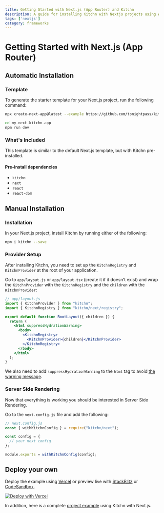 ```yaml
---
title: Getting Started with Next.js (App Router) and Kitchn
description: A guide for installing Kitchn with Nextjs projects using App Router
tags: ['nextjs']
category: frameworks
---
```



# Getting Started with Next.js (App Router)

## Automatic Installation

### Template

To generate the starter template for your Next.js project, run the following command:

```sh
npx create-next-app@latest --example https://github.com/tonightpass/kitchn/tree/master/examples/next-app my-next-kitchn-app

cd my-next-kitchn-app
npm run dev
```

### What's Included

This template is similar to the default Next.js template, but with Kitchn pre-installed.

#### Pre-install dependencies

- `kitchn`
- `next`
- `react`
- `react-dom`

## Manual Installation

### Installation
In your Next.js project, install Kitchn by running either of the following:

```sh npm2yarn
npm i kitchn --save
```

### Provider Setup

After installing Kitchn, you need to set up the `KitchnRegistry` and `KitchnProvider` 
at the root of your application.

Go to `app/layout.js` or `app/layout.tsx` (create it if it doesn't exist) and
wrap the `KitchnProvider` with the `KitchnRegistry` and the `children` with the `KitchnProvider`:

```jsx
// app/layout.js
import { KitchnProvider } from "kitchn";
import { KitchnRegistry } from "kitchn/next/registry";

export default function RootLayout({ children }) {
  return (
    <html suppressHydrationWarning>
      <body>
        <KitchnRegistry>
          <KitchnProvider>{children}</KitchnProvider>
        </KitchnRegistry>
      </body>
    </html>
  );
}
```

We also need to add `suppressHydrationWarning` to the `html` tag to avoid [the warning message](https://github.com/vercel/next.js/discussions/22388#discussioncomment-8271118).

### Server Side Rendering
Now that everything is working you should be interested in Server Side Rendering.

Go to the `next.config.js` file and add the following:

```js
// next.config.js
const { withKitchnConfig } = require("kitchn/next");

const config = {
  // your next config
};

module.exports = withKitchnConfig(config);
```

## Deploy your own

Deploy the example using [Vercel](https://vercel.com/new/clone?repository-url=https://github.com/tonightpass/kitchn/tree/master/examples/next-app&project-name=kitchn-next&repository-name=kitchn-next) or preview live with [StackBlitz](https://stackblitz.com/github/tonightpass/kitchn/tree/master/examples/next-app) or [CodeSandbox](https://codesandbox.io/s/github/tonightpass/kitchn/tree/master/examples/next-app).

[![Deploy with Vercel](https://vercel.com/button)](https://vercel.com/new/clone?repository-url=https://github.com/tonightpass/kitchn/tree/master/examples/next-app&project-name=kitchn-next&repository-name=kitchn-next)

In addition, here is a complete [project example](https://github.com/tonightpass/kitchn/tree/master/examples/next-app) using Kitchn with Next.js.
